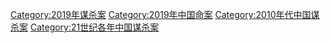 [[Category:2019年谋杀案|Category:2019年谋杀案]]
[[Category:2019年中国命案|Category:2019年中国命案]]
[[Category:2010年代中国谋杀案|Category:2010年代中国谋杀案]]
[[Category:21世纪各年中国谋杀案|Category:21世纪各年中国谋杀案]]